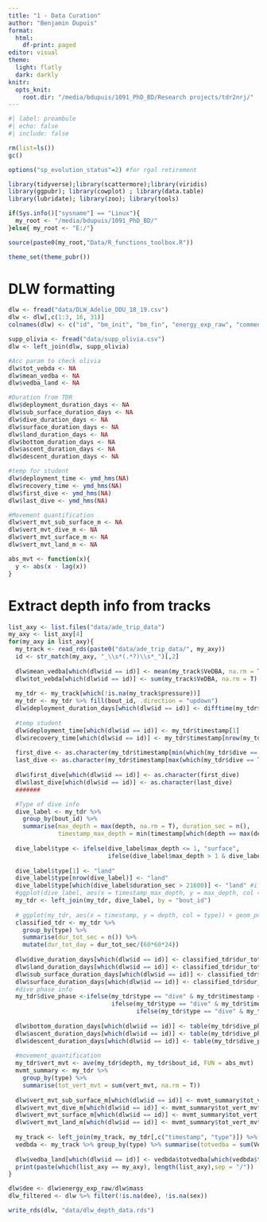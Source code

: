 ```yaml
---
title: "1 - Data Curation"
author: "Benjamin Dupuis"
format:
  html: 
    df-print: paged
editor: visual
theme:
  light: flatly
  dark: darkly
knitr:
  opts_knit:
    root.dir: "/media/bdupuis/1091_PhD_BD/Research projects/tdr2nrj/"
---
```


```r
#| label: preambule
#| echo: false
#| include: false

rm(list=ls())
gc()

options("sp_evolution_status"=2) #for rgal retirement

library(tidyverse);library(scattermore);library(viridis) 
library(ggpubr); library(cowplot) ; library(data.table)
library(lubridate); library(zoo); library(tools)

if(Sys.info()["sysname"] == "Linux"){
  my_root <- "/media/bdupuis/1091_PhD_BD/"
}else{ my_root <- "E:/"}

source(paste0(my_root,"Data/R_functions_toolbox.R"))

theme_set(theme_pubr())

```

# DLW formatting

```r
dlw <- fread("data/DLW_Adelie_DDU_18_19.csv")
dlw <- dlw[,c(1:3, 16, 31)]
colnames(dlw) <- c("id", "bm_init", "bm_fin", "energy_exp_raw", "comment")

supp_olivia <- fread("data/supp_olivia.csv")
dlw <- left_join(dlw, supp_olivia)

#Acc param to check olivia
dlw$tot_vebda <- NA
dlw$mean_vedba <- NA
dlw$vedba_land <- NA

#Duration from TDR
dlw$deployment_duration_days <- NA
dlw$sub_surface_duration_days <- NA
dlw$dive_duration_days <- NA
dlw$surface_duration_days <- NA
dlw$land_duration_days <- NA
dlw$bottom_duration_days <- NA
dlw$ascent_duration_days <- NA
dlw$descent_duration_days <- NA

#temp for student 
dlw$deployment_time <- ymd_hms(NA)
dlw$recovery_time <- ymd_hms(NA)
dlw$first_dive <- ymd_hms(NA)
dlw$last_dive <- ymd_hms(NA)

#Movement quantification
dlw$vert_mvt_sub_surface_m <- NA
dlw$vert_mvt_dive_m <- NA
dlw$vert_mvt_surface_m <- NA
dlw$vert_mvt_land_m <- NA

abs_mvt <- function(x){
  y <- abs(x - lag(x))
}
```

# Extract depth info from tracks

```r
list_axy <- list.files("data/ade_trip_data")
my_axy <- list_axy[4]
for(my_axy in list_axy){
  my_track <- read_rds(paste0("data/ade_trip_data/", my_axy))
  id <- str_match(my_axy, "_\\s*(.*?)\\s*_")[,2]
  
  dlw$mean_vedba[which(dlw$id == id)] <- mean(my_track$VeDBA, na.rm = T)
  dlw$tot_vebda[which(dlw$id == id)] <- sum(my_track$VeDBA, na.rm = T)
  
  my_tdr <- my_track[which(!is.na(my_track$pressure))]
  my_tdr <- my_tdr %>% fill(bout_id, .direction = "updown")
  dlw$deployment_duration_days[which(dlw$id == id)] <- difftime(my_tdr$timestamp[nrow(my_tdr)], my_tdr$timestamp[1], units = "days")
  
  #temp student
  dlw$deployment_time[which(dlw$id == id)] <- my_tdr$timestamp[1]
  dlw$recovery_time[which(dlw$id == id)] <- my_tdr$timestamp[nrow(my_tdr)]
  
  first_dive <- as.character(my_tdr$timestamp[min(which(my_tdr$dive == TRUE))])
  last_dive <- as.character(my_tdr$timestamp[max(which(my_tdr$dive == TRUE))])
  
  dlw$first_dive[which(dlw$id == id)] <- as.character(first_dive)
  dlw$last_dive[which(dlw$id == id)] <- as.character(last_dive)
  #######

  #Type of dive info
  dive_label <- my_tdr %>%
    group_by(bout_id) %>% 
    summarise(max_depth = max(depth, na.rm = T), duration_sec = n(),
              timestamp_max_depth = min(timestamp[which(depth == max(depth, na.rm = T))], na.rm = T))
  
  dive_label$type <- ifelse(dive_label$max_depth <= 1, "surface",
                            ifelse(dive_label$max_depth > 1 & dive_label$max_depth <= 2, "sub-surface", "dive"))
  
  dive_label$type[1] <- "land"
  dive_label$type[nrow(dive_label)] <- "land"
  dive_label$type[which(dive_label$duration_sec > 21600)] <- "land" #if more than 6 hours bout, means its on land
  #ggplot(dive_label, aes(x = timestamp_max_depth, y = max_depth, col = type, group = 1)) + geom_point()
  my_tdr <- left_join(my_tdr, dive_label, by = "bout_id")
  
  # ggplot(my_tdr, aes(x = timestamp, y = depth, col = type)) + geom_point() + coord_cartesian(ylim = c(0,5))
  classified_tdr <- my_tdr %>%
    group_by(type) %>%
    summarise(dur_tot_sec = n()) %>%
    mutate(dur_tot_day = dur_tot_sec/(60*60*24))
  
  dlw$dive_duration_days[which(dlw$id == id)] <- classified_tdr$dur_tot_day[1]
  dlw$land_duration_days[which(dlw$id == id)] <- classified_tdr$dur_tot_day[2]
  dlw$sub_surface_duration_days[which(dlw$id == id)] <- classified_tdr$dur_tot_day[3]
  dlw$surface_duration_days[which(dlw$id == id)] <- classified_tdr$dur_tot_day[4]
  #dive phase info
  my_tdr$dive_phase <-ifelse(my_tdr$type == "dive" & my_tdr$timestamp < my_tdr$timestamp_max_depth & my_tdr$depth < 0.8*my_tdr$max_depth, "descent", 
                             ifelse(my_tdr$type == "dive" & my_tdr$timestamp > my_tdr$timestamp_max_depth & my_tdr$depth < 0.8*my_tdr$max_depth, "ascent",
                                    ifelse(my_tdr$type == "dive" & my_tdr$depth >= 0.8*my_tdr$max_depth, "bottom", NA)))
  
  dlw$bottom_duration_days[which(dlw$id == id)] <- table(my_tdr$dive_phase)[2]/(60*60*24)
  dlw$ascent_duration_days[which(dlw$id == id)] <- table(my_tdr$dive_phase)[1]/(60*60*24)
  dlw$descent_duration_days[which(dlw$id == id)] <- table(my_tdr$dive_phase)[3]/(60*60*24)
  
  #movement_quantification
  my_tdr$vert_mvt <- ave(my_tdr$depth, my_tdr$bout_id, FUN = abs_mvt)
  mvmt_summary <- my_tdr %>%
    group_by(type) %>% 
    summarise(tot_vert_mvt = sum(vert_mvt, na.rm = T))
  
  dlw$vert_mvt_sub_surface_m[which(dlw$id == id)] <- mvmt_summary$tot_vert_mvt[3]
  dlw$vert_mvt_dive_m[which(dlw$id == id)] <- mvmt_summary$tot_vert_mvt[1]
  dlw$vert_mvt_surface_m[which(dlw$id == id)] <- mvmt_summary$tot_vert_mvt[4]
  dlw$vert_mvt_land_m[which(dlw$id == id)] <- mvmt_summary$tot_vert_mvt[2]
  
  my_track <- left_join(my_track, my_tdr[,c("timestamp", "type")]) %>% fill(type, .direction = "downup")
  vedbda <- my_track %>% group_by(type) %>% summarise(totvedba = sum(VeDBA, na.rm = T), n = n())
  
  dlw$vedba_land[which(dlw$id == id)] <- vedbda$totvedba[which(vedbda$type == "land")]
  print(paste(which(list_axy == my_axy), length(list_axy),sep = "/"))
}

dlw$dee <- dlw$energy_exp_raw/dlw$mass
dlw_filtered <- dlw %>% filter(!is.na(dee), !is.na(sex))

write_rds(dlw, "data/dlw_depth_data.rds")

```
